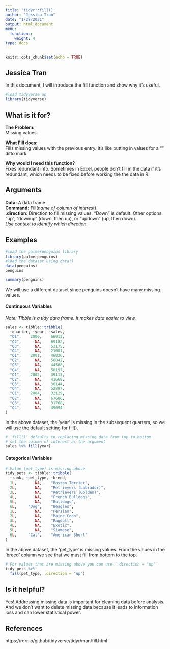 ```yaml
---
title: 'tidyr::fill()'
author: "Jessica Tran"
date: "1/28/2021"
output: html_document
menu:
  functions:
    weight: 4
type: docs
---
```


```r
knitr::opts_chunk$set(echo = TRUE)
```

## Jessica Tran

In this document, I will introduce the fill function and show why it's useful.   

```r
#load tidyverse up
library(tidyverse)
```

## What is it for?
**The Problem:**    
Missing values.  

**What Fill does:**  
Fills missing values with the previous entry. It's like putting in values for a "" ditto mark.  

**Why would I need this function?**  
Fixes redundant info. Sometimes in Excel, people don't fill in the data if it's redundant, which needs to be fixed before working the the data in R.  

## Arguments  
**Data:** A data frame  
**Command:** Fill(*name of column of interest*)  
**.direction**: Direction to fill missing values. "Down" is default. Other options: "up", "downup" (down, then up), or "updown" (up, then down).  
*Use context to identify which direction.*  

## Examples  
```r
#load the palmerpenguins library
library(palmerpenguins)
#load the dataset using data()
data(penguins)
penguins
```

```r
summary(penguins)
```
We will use a different dataset since penguins doesn't have many missing values.      

#### Continuous Variables
*Note: Tibble is a tidy data frame. It makes data easier to view.*  
```r
sales <- tibble::tribble(
  ~quarter, ~year, ~sales,
  "Q1",    2000,    66013,
  "Q2",      NA,    69182,
  "Q3",      NA,    53175,
  "Q4",      NA,    21001,
  "Q1",    2001,    46036,
  "Q2",      NA,    58842,
  "Q3",      NA,    44568,
  "Q4",      NA,    50197,
  "Q1",    2002,    39113,
  "Q2",      NA,    41668,
  "Q3",      NA,    30144,
  "Q4",      NA,    52897,
  "Q1",    2004,    32129,
  "Q2",      NA,    67686,
  "Q3",      NA,    31768,
  "Q4",      NA,    49094
)
```

In the above dataset, the 'year' is missing in the subsequent quarters, so we will use the default setting for fill().      

```r
# 'fill()' defaults to replacing missing data from top to bottom
# set the column of interest as the argument 
sales %>% fill(year)
```

#### Categorical Variables
```r
# Value (pet_type) is missing above
tidy_pets <- tibble::tribble(
  ~rank, ~pet_type, ~breed,
  1L,        NA,    "Boston Terrier",
  2L,        NA,    "Retrievers (Labrador)",
  3L,        NA,    "Retrievers (Golden)",
  4L,        NA,    "French Bulldogs",
  5L,        NA,    "Bulldogs",
  6L,     "Dog",    "Beagles",
  1L,        NA,    "Persian",
  2L,        NA,    "Maine Coon",
  3L,        NA,    "Ragdoll",
  4L,        NA,    "Exotic",
  5L,        NA,    "Siamese",
  6L,     "Cat",    "American Short"
)
```

In the above dataset, the 'pet_type' is missing values. From the values in the 'breed' column we see that we must fill from bottom to the top.   

```r
# For values that are missing above you can use `.direction = "up"`
tidy_pets %>%
  fill(pet_type, .direction = "up")
```

## Is it helpful?
Yes! Addressing missing data is important for cleaning data before analysis. And we don't want to delete missing data because it leads to information loss and can lower statistical power.   

## References
https://rdrr.io/github/tidyverse/tidyr/man/fill.html
